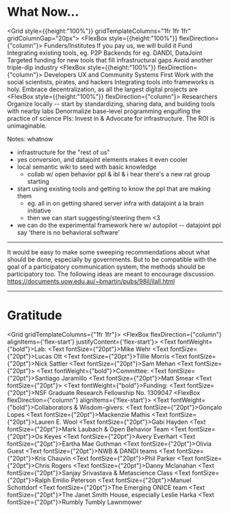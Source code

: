 
# What Now...

<Grid style={{height:"100%"}} gridTemplateColumns="1fr 1fr 1fr" gridColumnGap="20px">
  <Appear>
    <FlexBox style={{height:"100%"}} flexDirection={"column"}>
      <RedHead>Funders/Institutes</RedHead>
      <FinalPaper>
        <FinalText>If you pay us, we will build it</FinalText>
        <FinalText>Fund Integrating existing tools, eg. P2P Backends for eg. DANDI, DataJoint</FinalText>
        <FinalText>Targeted funding for new tools that fill infrastructural gaps</FinalText>
        <FinalText>Avoid another triple-dip industry</FinalText>
      </FinalPaper>
    </FlexBox>
  </Appear>
  <Appear>
    <FlexBox style={{height:"100%"}} flexDirection={"column"}>
      <RedHead>Developers</RedHead>
      <FinalPaper>
        <FinalText>UX and Community Systems First</FinalText>
        <FinalText>Work with the social scientists, pirates, and hackers</FinalText>
        <FinalText>Integrating tools into frameworks is holy.</FinalText>
        <FinalText>Embrace decentralization, as all the largest digital projects are</FinalText>
      </FinalPaper>
    </FlexBox>
  </Appear>
  <Appear>
    <FlexBox style={{height:"100%"}} flexDirection={"column"}>
      <RedHead>Researchers</RedHead>
      <FinalPaper>
        <FinalText>Organize locally -- start by standardizing, sharing data, and building tools with nearby labs</FinalText>
        <FinalText>Denormalize base-level programming engulfing the practice of science</FinalText>
        <FinalText>PIs: Invest in & Advocate for infrastructure. The ROI is unimaginable.</FinalText>
      </FinalPaper>
    </FlexBox>
  </Appear>
</Grid>

Notes: whatnow
* infrastructure for the "rest of us"
* yes conversion, and datajoint elements makes it even cooler
* local semantic wiki to seed with basic knowledge
  * collab w/ open behavior ppl & ibl & i hear there's a new rat group starting
* start using existing tools and getting to know the ppl that are making them
  - eg. all in on getting shared server infra with datajoint a la brain initiative
  - then we can start suggesting/steering them <3
* we can do the experimental framework here w/ autopilot -- datajoint ppl say 'there is no behavioral software'


---


It would be easy to make some sweeping recommendations about what should be done, especially by governments. But to be compatible with the goal of a participatory communication system, the methods should be participatory too. The following ideas are meant to encourage discussion.
https://documents.uow.edu.au/~bmartin/pubs/98il/ilall.html

---

# Gratitude

<Grid gridTemplateColumns={"1fr 1fr"}>
  <FlexBox flexDirection={"column"} alignItems={'flex-start'} justifyContent={'flex-start'}>
    <Text fontWeight={"bold"}>Lab:</Text>
    <Text fontSize={"20pt"}>Mike Wehr</Text>
    <Text fontSize={"20pt"}>Lucas Ott</Text>
    <Text fontSize={"20pt"}>Tillie Morris</Text>
    <Text fontSize={"20pt"}>Nick Sattler</Text>
    <Text fontSize={"20pt"}>Sam Mehan</Text>
    <Text fontSize={"20pt"}></Text>
    <Text fontWeight={"bold"}>Committee:</Text>
    <Text fontSize={"20pt"}>Santiago Jaramillo</Text>
    <Text fontSize={"20pt"}>Matt Smear</Text>
    <Text fontSize={"20pt"}></Text>
    <Text fontWeight={"bold"}>Funding:</Text>
    <Text fontSize={"20pt"}>NSF Graduate Research Fellowship No. 1309047</Text>
  </FlexBox>
  <FlexBox flexDirection={"column"} alignItems={'flex-start'}>
    <Text fontWeight={"bold"}>Collaborators & Wisdom-givers:</Text>
    <Text fontSize={"20pt"}>Gonçalo Lopes</Text>
    <Text fontSize={"20pt"}>Mackenzie Mathis</Text>
    <Text fontSize={"20pt"}>Lauren E. Wool</Text>
    <Text fontSize={"20pt"}>Gabi Hayden</Text>
    <Text fontSize={"20pt"}>Mark Laubach & Open Behavior Team</Text>
    <Text fontSize={"20pt"}>Os Keyes</Text>
    <Text fontSize={"20pt"}>Avery Everhart</Text>
    <Text fontSize={"20pt"}>Eartha Mae Guthman</Text>
    <Text fontSize={"20pt"}>Olivia Guest</Text>
    <Text fontSize={"20pt"}>NWB & DANDI teams</Text>
    <Text fontSize={"20pt"}>Kris Chauvin</Text>
    <Text fontSize={"20pt"}>Phil Parker</Text>
    <Text fontSize={"20pt"}>Chris Rogers</Text>
    <Text fontSize={"20pt"}>Danny Mclanahan</Text>
    <Text fontSize={"20pt"}>Sanjay Srivastava & Metascience Class</Text>
    <Text fontSize={"20pt"}>Ralph Emilio Peterson</Text>
    <Text fontSize={"20pt"}>Manuel Schottdorf</Text>
    <Text fontSize={"20pt"}>The Emerging ONICE team</Text>
    <Text fontSize={"20pt"}>The Janet Smith House, especially Leslie Harka</Text>
    <Text fontSize={"20pt"}>Rumbly Tumbly Lawnmower</Text>
  </FlexBox>

</Grid>

